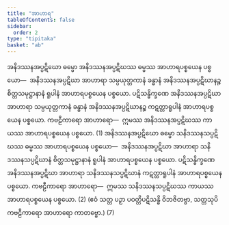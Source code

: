 ```yaml
---
title: "အာဟာရ"
tableOfContents: false
sidebar:
  order: 2
type: "tipitaka"
basket: "ab"
---
```



<DynamicBreadcrumb />

<Division number="45">

<Paragraph number="3034">
အနိဒဿနအပ္ပဋိဃော ဓမ္မော အနိဒဿနအပ္ပဋိဃဿ ဓမ္မဿ အာဟာရပစ္စယေန ပစ္စယော—  အနိဒဿနအပ္ပဋိဃာ အာဟာရာ သမ္ပယုတ္တကာနံ ခန္ဓာနံ အနိဒဿနအပ္ပဋိဃာနဉ္စ စိတ္တသမုဋ္ဌာနာနံ ရူပါနံ အာဟာရပစ္စယေန ပစ္စယော. ပဋိသန္ဓိက္ခဏေ အနိဒဿနအပ္ပဋိဃာ အာဟာရာ သမ္ပယုတ္တကာနံ ခန္ဓာနံ အနိဒဿနအပ္ပဋိဃာနဉ္စ ကဋတ္တာရူပါနံ အာဟာရပစ္စယေန ပစ္စယော. <Emphasis>ကဗဠီကာရော အာဟာရော</Emphasis>—  ဣမဿ အနိဒဿနအပ္ပဋိဃဿ ကာယဿ အာဟာရပစ္စယေန ပစ္စယော. (1)
</Paragraph>

<Paragraph number="3035">
အနိဒဿနအပ္ပဋိဃော ဓမ္မော သနိဒဿနသပ္ပဋိဃဿ ဓမ္မဿ အာဟာရပစ္စယေန ပစ္စယော—  အနိဒဿနအပ္ပဋိဃာ အာဟာရာ သနိဒဿနသပ္ပဋိဃာနံ စိတ္တသမုဋ္ဌာနာနံ ရူပါနံ အာဟာရပစ္စယေန ပစ္စယော. ပဋိသန္ဓိက္ခဏေ အနိဒဿနအပ္ပဋိဃာ အာဟာရာ သနိဒဿနသပ္ပဋိဃာနံ ကဋတ္တာရူပါနံ အာဟာရပစ္စယေန ပစ္စယော. <Emphasis>ကဗဠီကာရော အာဟာရော</Emphasis>—  ဣမဿ သနိဒဿနသပ္ပဋိဃဿ ကာယဿ အာဟာရပစ္စယေန ပစ္စယော. (2)
</Paragraph>

<Paragraph number="3036">
(ဧဝံ သတ္တ ပဉှာ ပဝတ္တိပဋိသန္ဓိ ဝိဘဇိတဗ္ဗာ, သတ္တသုပိ ကဗဠီကာရော အာဟာရော ကာတဗ္ဗော.) (7)
</Paragraph>
</Division>
